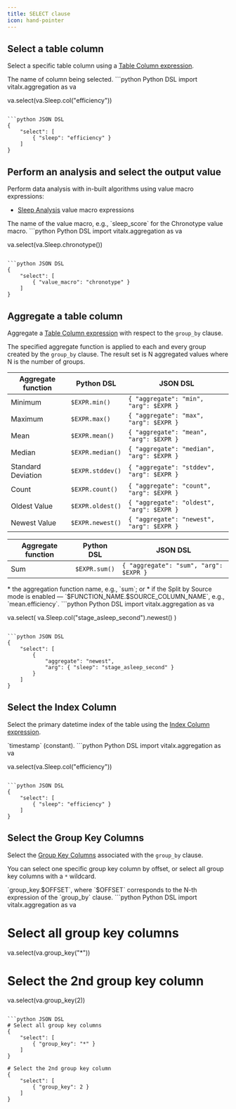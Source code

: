 ```yaml
---
title: SELECT clause
icon: hand-pointer
---
```


## Select a table column

Select a specific table column using a [Table Column expression](/api-reference/horizon-ai/aggregation/query-dsl/column-expressions).

<Accordion title="Output column name" icon="line-columns" iconType="duotone" defaultOpen>
The name of column being selected.
</Accordion>

<CodeGroup>
```python Python DSL
import vitalx.aggregation as va

va.select(va.Sleep.col("efficiency"))
```

```python JSON DSL
{
    "select": [
        { "sleep": "efficiency" }
    ]
}
```
</CodeGroup>


## Perform an analysis and select the output value

Perform data analysis with in-built algorithms using value macro expressions:

* [Sleep Analysis](/api-reference/horizon-ai/aggregation/query-dsl/sleep-analysis) value macro expressions

<Accordion title="Output column name" icon="line-columns" iconType="duotone" defaultOpen>
The name of the value macro, e.g., `sleep_score` for the Chronotype value macro.
</Accordion>

<CodeGroup>
```python Python DSL
import vitalx.aggregation as va

va.select(va.Sleep.chronotype())
```

```python JSON DSL
{
    "select": [
        { "value_macro": "chronotype" }
    ]
}
```
</CodeGroup>


## Aggregate a table column

Aggregate a [Table Column expression](/api-reference/horizon-ai/aggregation/query-dsl/column-expressions) with respect to the `group_by` clause.

The specified aggregate function is applied to each and every group created by the `group_by` clause.
The result set is N aggregated values where N is the number of groups.


<AccordionGroup>
<Accordion title="Statistical functions" icon="chart-column" iconType="duotone" defaultOpen>

| Aggregate function         | Python DSL      | JSON DSL
| -------------------------- | --------------- | -----------------------------------------
| Minimum                    | `$EXPR.min()`    | `{ "aggregate": "min", "arg": $EXPR }`
| Maximum                    | `$EXPR.max()`    | `{ "aggregate": "max", "arg": $EXPR }`
| Mean                       | `$EXPR.mean()`   | `{ "aggregate": "mean", "arg": $EXPR }`
| Median                     | `$EXPR.median()` | `{ "aggregate": "median", "arg": $EXPR }`
| Standard Deviation         | `$EXPR.stddev()` | `{ "aggregate": "stddev", "arg": $EXPR }`
| Count                      | `$EXPR.count()`  | `{ "aggregate": "count", "arg": $EXPR }`
| Oldest Value               | `$EXPR.oldest()` | `{ "aggregate": "oldest", "arg": $EXPR }`
| Newest Value               | `$EXPR.newest()` | `{ "aggregate": "newest", "arg": $EXPR }`

</Accordion>

<Accordion title="Math functions" icon="sigma" iconType="duotone" defaultOpen>

| Aggregate function         | Python DSL      | JSON DSL                                  
| -------------------------- | --------------- | -----------------------------------------
| Sum                        | `$EXPR.sum()`    | `{ "aggregate": "sum", "arg": $EXPR }`

</Accordion>

<Accordion title="Output column name" icon="line-columns" iconType="duotone" defaultOpen>
* the aggregation function name, e.g., `sum`; or
* if the Split by Source mode is enabled — `$FUNCTION_NAME.$SOURCE_COLUMN_NAME`, e.g., `mean.efficiency`.
</Accordion>
</AccordionGroup>

<CodeGroup>
```python Python DSL
import vitalx.aggregation as va

va.select(
    va.Sleep.col("stage_asleep_second").newest()
)
```

```python JSON DSL
{
    "select": [
        {
            "aggregate": "newest",
            "arg": { "sleep": "stage_asleep_second" }
        }
    ]
}
```
</CodeGroup>



## Select the Index Column

Select the primary datetime index of the table using the [Index Column expression](/api-reference/horizon-ai/aggregation/query-dsl/column-expressions#index-column-expression).

<Accordion title="Output column name" icon="line-columns" iconType="duotone" defaultOpen>
`timestamp` (constant).
</Accordion>

<CodeGroup>
```python Python DSL
import vitalx.aggregation as va

va.select(va.Sleep.col("efficiency"))
```

```python JSON DSL
{
    "select": [
        { "sleep": "efficiency" }
    ]
}
```
</CodeGroup>


## Select the Group Key Columns

Select the [Group Key Columns](/api-reference/horizon-ai/aggregation/query-dsl/column-expressions#group-key-column-expression) associated
with the `group_by` clause.

You can select one specific group key column by offset, or select all group key columns with a `*` wildcard.

<Accordion title="Output column name" icon="line-columns" iconType="duotone" defaultOpen>
`group_key.$OFFSET`, where `$OFFSET` corresponds to the N-th expression of the `group_by` clause.
</Accordion>

<CodeGroup>
```python Python DSL
import vitalx.aggregation as va

# Select all group key columns
va.select(va.group_key("*"))

# Select the 2nd group key column
va.select(va.group_key(2))
```

```python JSON DSL
# Select all group key columns
{
    "select": [
        { "group_key": "*" }
    ]
}

# Select the 2nd group key column
{
    "select": [
        { "group_key": 2 }
    ]
}
```
</CodeGroup>

